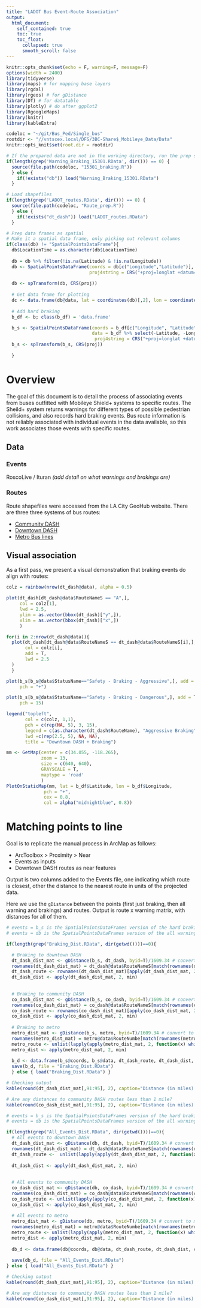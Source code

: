 ```yaml
---
title: "LADOT Bus Event-Route Association"
output: 
  html_document:
    self_contained: true
    toc: true
    toc_float:
      collapsed: true
      smooth_scroll: false
---
```


<!-- saved from url=(0014)about:internet -->
<!-- This needs to be manually added to the second line of the html -->

```r
knitr::opts_chunk$set(echo = F, warning=F, message=F)
options(width = 2400)
library(tidyverse)
library(maps) # for mapping base layers
library(rgdal)
library(rgeos) # for gDistance
library(DT) # for datatable
library(plotly) # do after ggplot2
library(RgoogleMaps)
library(knitr)
library(kableExtra)

codeloc = "~/git/Bus_Ped/Single_bus"
rootdir <- "//vntscex.local/DFS/3BC-Share$_Mobileye_Data/Data"
knitr::opts_knit$set(root.dir = rootdir)
```

```r
# If the prepared data are not in the working directory, run the prep script.
if(length(grep('Warning_Braking_15301.RData', dir())) == 0) {
  source(file.path(codeloc, "15301_braking.R")) 
  } else { 
    if(!exists("db")) load("Warning_Braking_15301.RData")
  }

# Load shapefiles
if(length(grep('LADOT_routes.RData', dir())) == 0) {
  source(file.path(codeloc, "Route_prep.R")) 
  } else { 
    if(!exists("dt_dash")) load("LADOT_routes.RData") 
  }

# Prep data frames as spatial
# Make it a spatial data frame, only picking out relevant columns
if(class(db) != "SpatialPointsDataFrame"){
  db$LocationTime = as.character(db$LocationTime)
  
  db = db %>% filter(!is.na(Latitude) & !is.na(Longitude))
  db <- SpatialPointsDataFrame(coords = db[c("Longitude","Latitude")], data = db %>% select(-Latitude, -Longitude),
                               proj4string = CRS("+proj=longlat +datum=WGS84 +no_defs +ellps=WGS84 +towgs84=0,0,0"))
  
  db <- spTransform(db, CRS(proj))
  
  # Get data frame for plotting 
  dc <- data.frame(db@data, lat = coordinates(db)[,2], lon = coordinates(db)[,1])
  
  # Add hard braking
  b_df <- b; class(b_df) = 'data.frame'

  b_s <- SpatialPointsDataFrame(coords = b_df[c("Longitude", "Latitude")],
                                data = b_df %>% select(-Latitude, -Longitude),
                                 proj4string = CRS("+proj=longlat +datum=WGS84 +no_defs +ellps=WGS84 +towgs84=0,0,0"))
  b_s <- spTransform(b_s, CRS(proj))
  
  }
```

# Overview

The goal of this document is to detail the process of associating events from buses outfitted with Mobileye Shield+ systems to specific routes. The Sheild+ system returns warnings for different types of possible pedestrian collisions, and also records hard braking events. Bus route information is not reliably associated with individual events in the data available, so this work associates those events with specific routes.


## Data 

### Events

RoscoLive / Ituran
*(add detail on what warnings and brakings are)*

### Routes

Route shapefiles were accessed from the LA City GeoHub website. There are three three systems of bus routes: 

- [Community DASH](http://geohub.lacity.org/datasets/community-dash-routes)
- [Downtown DASH](http://geohub.lacity.org/datasets/downtown-dash-routes)
- [Metro Bus lines](http://geohub.lacity.org/datasets/metro-bus-lines)

## Visual association

As a first pass, we present a visual demonstration that braking events do align with routes:

```r
colz = rainbow(nrow(dt_dash@data), alpha = 0.5)

plot(dt_dash[dt_dash@data$RouteNameS == "A",],
     col = colz[1],
     lwd = 2.5,
     ylim = as.vector(bbox(dt_dash)["y",]),
     xlim = as.vector(bbox(dt_dash)["x",])
     )

for(i in 2:nrow(dt_dash@data)){
  plot(dt_dash[dt_dash@data$RouteNameS == dt_dash@data$RouteNameS[i],],
       col = colz[i],
       add = T,
       lwd = 2.5
  )
  }

plot(b_s[b_s@data$StatusName=="Safety - Braking - Aggressive",], add = T,
     pch = "+")

plot(b_s[b_s@data$StatusName=="Safety - Braking - Dangerous",], add = T,
     pch = 15)

legend("topleft",
       col = c(colz, 1,1),
       pch = c(rep(NA, 5), 3, 15),
       legend = c(as.character(dt_dash$RouteName), "Aggressive Braking", "Dangerous Braking"),
       lwd =c(rep(2.5, 5), NA, NA),
       title = "Downtown DASH + Braking")
```


```r
mm <- GetMap(center = c(34.055, -118.265),
             zoom = 13,
             size = c(640, 640),
             GRAYSCALE = T,
             maptype = 'road'
             )
PlotOnStaticMap(mm, lat = b_df$Latitude, lon = b_df$Longitude,
              pch = "+",
              cex = 0.8,
              col = alpha("midnightblue", 0.8))

```

# Matching points to line

Goal is to replicate the manual process in ArcMap as follows:

- ArcToolbox > Proximity > Near
- Events as inputs
- Downtown DASH routes as near features

Output is two columns added to the Events file, one indicating which route is closest, other the distance to the nearest route in units of the projected data.

Here we use the `gDistance` between the points (first just braking, then all warning and brakings) and routes.
Output is route x warning matrix, with distances for all of them. 

```r
# events = b_s is the SpatialPointsDataFrames version of the hard braking events
# events = db is the SpatialPointsDataFrames version of the all warning and braking events

if(length(grep("Braking_Dist.RData", dir(getwd())))==0){

  # Braking to downtown DASH
  dt_dash_dist_mat <- gDistance(b_s, dt_dash, byid=T)/1609.34 # convert to miles
  rownames(dt_dash_dist_mat) = dt_dash@data$RouteNameS[match(rownames(dt_dash_dist_mat), rownames(dt_dash@data))]
  dt_dash_route <- rownames(dt_dash_dist_mat)[apply(dt_dash_dist_mat, 2, function(x) which(x == min(x)))]
  dt_dash_dist <- apply(dt_dash_dist_mat, 2, min)
  
  
  # Braking to community DASH
  co_dash_dist_mat <- gDistance(b_s, co_dash, byid=T)/1609.34 # convert to miles
  rownames(co_dash_dist_mat) = co_dash@data$RouteNameS[match(rownames(co_dash_dist_mat), rownames(co_dash@data))]
  co_dash_route <- rownames(co_dash_dist_mat)[apply(co_dash_dist_mat, 2, function(x) which(x == min(x)))]
  co_dash_dist <- apply(co_dash_dist_mat, 2, min)
  
  # Braking to metro
  metro_dist_mat <- gDistance(b_s, metro, byid=T)/1609.34 # convert to miles
  rownames(metro_dist_mat) = metro@data$RouteNumbe[match(rownames(metro_dist_mat), rownames(metro@data))]
  metro_route <- unlist(lapply(apply(metro_dist_mat, 2, function(x) which(x == min(x))), function(x) names(x[1]))) # getting one route if multiple possible
  metro_dist <- apply(metro_dist_mat, 2, min) 
  
  b_d <- data.frame(b_s@coords, b_s@data, dt_dash_route, dt_dash_dist, co_dash_route, co_dash_dist, metro_route, metro_dist)
  save(b_d, file = "Braking_Dist.RData")
  } else { load("Braking_Dist.RData") }

```

```r

# Checking output
kable(round(dt_dash_dist_mat[,91:95], 2), caption="Distance (in miles) between five selected braking events and Downtown DASH routes") %>% kable_styling(bootstrap_options = c("striped", "hover"))

# Are any distances to community DASH routes less than 1 mile?
kable(round(co_dash_dist_mat[,91:95], 2), caption="Distance (in miles) between five selected braking events and Community DASH routes.") %>% kable_styling(bootstrap_options = c("striped", "hover"))

```



```r
# events = b_s is the SpatialPointsDataFrames version of the hard braking events
# events = db is the SpatialPointsDataFrames version of the all warning and braking events

if(length(grep("All_Events_Dist.RData", dir(getwd())))==0){
  # All events to downtown DASH
  dt_dash_dist_mat <- gDistance(db, dt_dash, byid=T)/1609.34 # convert to miles
  rownames(dt_dash_dist_mat) = dt_dash@data$RouteNameS[match(rownames(dt_dash_dist_mat), rownames(dt_dash@data))]
  dt_dash_route <-  unlist(lapply(apply(dt_dash_dist_mat, 2, function(x) which(x == min(x))), function(x) names(x[1])))
  
  dt_dash_dist <- apply(dt_dash_dist_mat, 2, min)
  
  
  # All events to community DASH
  co_dash_dist_mat <- gDistance(db, co_dash, byid=T)/1609.34 # convert to miles
  rownames(co_dash_dist_mat) = co_dash@data$RouteNameS[match(rownames(co_dash_dist_mat), rownames(co_dash@data))]
  co_dash_route <- unlist(lapply(apply(co_dash_dist_mat, 2, function(x) which(x == min(x))), function(x) names(x[1])))
  co_dash_dist <- apply(co_dash_dist_mat, 2, min)
  
  # All events to metro
  metro_dist_mat <- gDistance(db, metro, byid=T)/1609.34 # convert to miles
  rownames(metro_dist_mat) = metro@data$RouteNumbe[match(rownames(metro_dist_mat), rownames(metro@data))]
  metro_route <- unlist(lapply(apply(metro_dist_mat, 2, function(x) which(x == min(x))), function(x) names(x[1]))) # getting one route if multiple possible
  metro_dist <- apply(metro_dist_mat, 2, min) 
  
  db_d <- data.frame(db@coords, db@data, dt_dash_route, dt_dash_dist, co_dash_route, co_dash_dist, metro_route, metro_dist)
  
  save(db_d, file = "All_Events_Dist.RData")
} else { load("All_Events_Dist.RData") }

```

```r

# Checking output
kable(round(dt_dash_dist_mat[,91:95], 2), caption="Distance (in miles) between five selected braking events and Downtown DASH routes") %>% kable_styling(bootstrap_options = c("striped", "hover"))

# Are any distances to community DASH routes less than 1 mile?
kable(round(co_dash_dist_mat[,91:95], 2), caption="Distance (in miles) between five selected braking events and Community DASH routes.") %>% kable_styling(bootstrap_options = c("striped", "hover"))

```